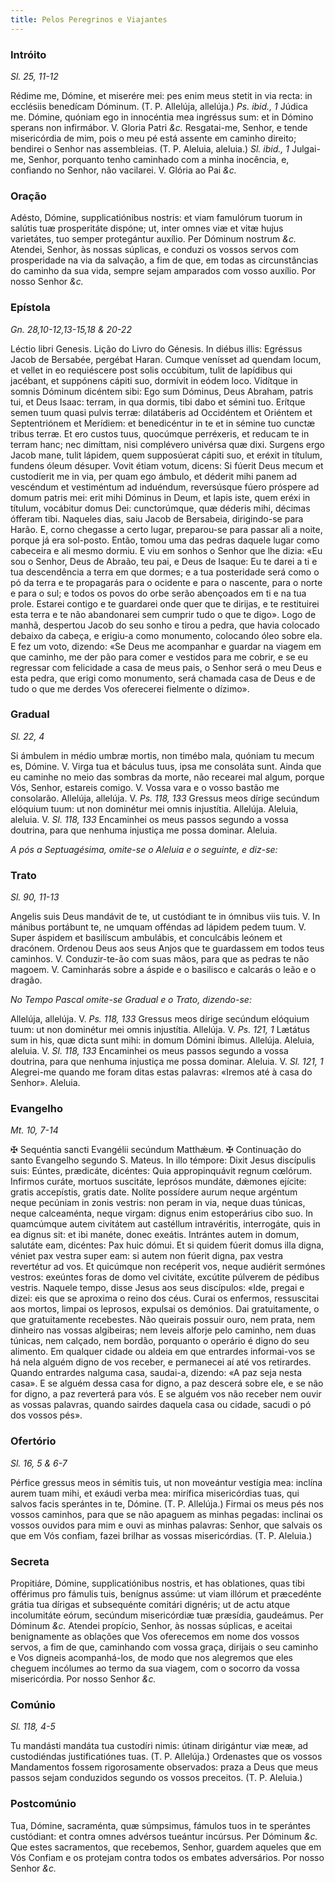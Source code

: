 ```yaml
---
title: Pelos Peregrinos e Viajantes
---
```


### Intróito

_Sl. 25, 11-12_

<div class="grid grid-cols-2 gap-5">
  <span class="text-justify">
    Rédime me, Dómine, et miserére mei: pes enim meus stetit in via recta: in
    ecclésiis benedícam Dóminum. (T. P. Allelúja, allelúja.)
    <em>Ps. ibid., 1</em> Júdica me. Dómine, quóniam ego in innocéntia mea ingréssus
    sum: et in Dómino sperans non infirmábor. V. Gloria Patri
    <em>&c.</em>
  </span>
  <span class="text-justify">
    Resgatai-me, Senhor, e tende misericórdia de mim, pois o meu pé está assente
    em caminho direito; bendirei o Senhor nas assembleias. (T. P. Aleluia,
    aleluia.) <em>Sl. ibid., 1</em> Julgai-me, Senhor, porquanto tenho caminhado
    com a minha inocência, e, confiando no Senhor, não vacilarei. V. Glória ao
    Pai <em>&c.</em>
  </span>
</div>

### Oração

<div class="grid grid-cols-2 gap-5">
  <span class="text-justify">
    Adésto, Dómine, supplicatiónibus nostris: et viam famulórum tuorum in
    salútis tuæ prosperitáte dispóne; ut, inter omnes viæ et vitæ hujus
    varietátes, tuo semper protegántur auxílio. Per Dóminum nostrum <em>&c.</em>
  </span>
  <span class="text-justify">
    Atendei, Senhor, às nossas súplicas, e conduzi os vossos servos com
    prosperidade na via da salvação, a fim de que, em todas as circunstâncias do
    caminho da sua vida, sempre sejam amparados com vosso auxílio. Por nosso
    Senhor <em>&c.</em>
  </span>
</div>

### Epístola

_Gn. 28,10-12,13-15,18 & 20-22_

<div class="grid grid-cols-2 gap-5">
  <span class="text-justify">Léctio libri Genesis.</span>
  <span class="text-justify">Lição do Livro do Génesis.</span>
  <span class="text-justify">
    In diébus illis: Egréssus Jacob de Bersabée, pergébat Haran. Cumque venísset
    ad quendam locum, et vellet in eo requiéscere post solis occúbitum, tulit de
    lapídibus qui jacébant, et suppónens cápiti suo, dormívit in eódem loco.
    Vidítque in somnis Dóminum dicéntem sibi: Ego sum Dóminus, Deus Abraham,
    patris tui, et Deus Isaac: terram, in qua dormis, tibi dabo et sémini tuo.
    Erítque semen tuum quasi pulvis terræ: dilatáberis ad Occidéntem et Oriéntem
    et Septentriónem et Merídiem: et benedicéntur in te et in sémine tuo cunctæ
    tribus terræ. Et ero custos tuus, quocúmque perréxeris, et reducam te in
    terram hanc; nec dimíttam, nisi complévero univérsa quæ dixi. Surgens ergo
    Jacob mane, tulit lápidem, quem supposúerat cápiti suo, et eréxit in
    títulum, fundens óleum désuper. Vovit étiam votum, dicens: Si fúerit Deus
    mecum et custodíerit me in via, per quam ego ámbulo, et déderit mihi panem
    ad vescéndum et vestiméntum ad induéndum, reversúsque fúero próspere ad
    domum patris mei: erit mihi Dóminus in Deum, et lapis iste, quem eréxi in
    títulum, vocábitur domus Dei: cunctorúmque, quæ déderis mihi, décimas
    ófferam tibi.
  </span>
  <span class="text-justify">
    Naqueles dias, saiu Jacob de Bersabeia, dirigindo-se para Harão. E, corno
    chegasse a certo lugar, preparou-se para passar ali a noite, porque já era
    sol-posto. Então, tomou uma das pedras daquele lugar como cabeceira e ali
    mesmo dormiu. E viu em sonhos o Senhor que lhe dizia: «Eu sou o Senhor, Deus
    de Abraão, teu pai, e Deus de Isaque: Eu te darei a ti e tua descendência a
    terra em que dormes; e a tua posteridade será como o pó da terra e te
    propagarás para o ocidente e para o nascente, para o norte e para o sul; e
    todos os povos do orbe serão abençoados em ti e na tua prole. Estarei
    contigo e te guardarei onde quer que te dirijas, e te restituirei esta terra
    e te não abandonarei sem cumprir tudo o que te digo». Logo de manhã,
    despertou Jacob do seu sonho e tirou a pedra, que havia colocado debaixo da
    cabeça, e erigiu-a como monumento, colocando óleo sobre ela. E fez um voto,
    dizendo: «Se Deus me acompanhar e guardar na viagem em que caminho, me der
    pão para comer e vestidos para me cobrir, e se eu regressar com felicidade a
    casa de meus pais, o Senhor será o meu Deus e esta pedra, que erigi como
    monumento, será chamada casa de Deus e de tudo o que me derdes Vos
    oferecerei fielmente o dízimo».
  </span>
</div>

### Gradual

_Sl. 22, 4_

<div class="grid grid-cols-2 gap-5">
  <span class="text-justify">
    Si ámbulem in médio umbræ mortis, non timébo mala, quóniam tu mecum es,
    Dómine. V. Virga tua et báculus tuus, ipsa me consoláta sunt.
  </span>
  <span class="text-justify">
    Ainda que eu caminhe no meio das sombras da morte, não recearei mal algum,
    porque Vós, Senhor, estareis comigo. V. Vossa vara e o vosso bastão me
    consolarão.
  </span>
  <span class="text-justify">
    Allelúja, allelúja. V. <em>Ps. 118, 133</em> Gressus meos dírige secúndum
    elóquium tuum: ut non dominétur mei omnis injustítia. Allelúja.
  </span>
  <span class="text-justify">
    Aleluia, aleluia. V. <em>Sl. 118, 133</em> Encaminhei os meus passos segundo
    a vossa doutrina, para que nenhuma injustiça me possa dominar. Aleluia.
  </span>
</div>

<em>A pós a Septuagésima, omite-se o Aleluia e o seguinte, e diz-se:</em>

### Trato

_Sl. 90, 11-13_

<div class="grid grid-cols-2 gap-5">
  <span class="text-justify">
    Angelis suis Deus mandávit de te, ut custódiant te in ómnibus viis tuis. V.
    In mánibus portábunt te, ne umquam offéndas ad lápidem pedem tuum. V. Super
    áspidem et basilíscum ambulábis, et conculcábis leónem et dracónem.
  </span>
  <span class="text-justify">
    Ordenou Deus aos seus Anjos que te guardassem em todos teus caminhos. V.
    Conduzir-te-ão com suas mãos, para que as pedras te não magoem. V.
    Caminharás sobre a áspide e o basilisco e calcarás o leão e o dragão.
  </span>
</div>

<em>No Tempo Pascal omite-se Gradual e o Trato, dizendo-se:</em>

<div class="grid grid-cols-2 gap-5">
  <span class="text-justify">
    Allelúja, allelúja. V. <em>Ps. 118, 133</em> Gressus meos dírige secúndum
    elóquium tuum: ut non dominétur mei omnis injustítia. Allelúja. V.
    <em>Ps. 121, 1</em> Lætátus sum in his, quæ dicta sunt mihi: in domum Dómini
    íbimus. Allelúja.
  </span>
  <span class="text-justify">
    Aleluia, aleluia. V. <em>Sl. 118, 133</em> Encaminhei os meus passos segundo
    a vossa doutrina, para que nenhuma injustiça me possa dominar. Aleluia. V.
    <em>Sl. 121, 1</em> Alegrei-me quando me foram ditas estas palavras: «Iremos
    até à casa do Senhor». Aleluia.
  </span>
</div>

### Evangelho

_Mt. 10, 7-14_

<div class="grid grid-cols-2 gap-5">
  <span class="text-justify">
    <span class="text-red-500">&#10016;</span> Sequéntia sancti Evangélii
    secúndum Matthǽum.
  </span>
  <span class="text-justify">
    <span class="text-red-500">&#10016;</span> Continuação do santo Evangelho
    segundo S. Mateus.
  </span>
  <span class="text-justify">
    In illo témpore: Dixit Jesus discípulis suis: Eúntes, prædicáte, dicéntes:
    Quia appropinquávit regnum cœlórum. Infirmos curáte, mortuos suscitáte,
    leprósos mundáte, dǽmones ejícite: gratis accepístis, gratis date. Nolíte
    possídere aurum neque argéntum neque pecúniam in zonis vestris: non peram in
    via, neque duas túnicas, neque calceaménta, neque virgam: dignus enim
    estoperárius cibo suo. In quamcúmque autem civitátem aut castéllum
    intravéritis, interrogáte, quis in ea dignus sit: et ibi manéte, donec
    exeátis. Intrántes autem in domum, salutáte eam, dicéntes: Pax huic dómui.
    Et si quidem fúerit domus illa digna, véniet pax vestra super eam: si autem
    non fúerit digna, pax vestra revertétur ad vos. Et quicúmque non recéperit
    vos, neque audiérit sermónes vestros: exeúntes foras de domo vel civitáte,
    excútite púlverem de pédibus vestris.
  </span>
  <span class="text-justify">
    Naquele tempo, disse Jesus aos seus discípulos: «Ide, pregai e dizei: eis
    que se aproxima o reino dos céus. Curai os enfermos, ressuscitai aos mortos,
    limpai os leprosos, expulsai os demónios. Dai gratuitamente, o que
    gratuitamente recebestes. Não queirais possuir ouro, nem prata, nem dinheiro
    nas vossas algibeiras; nem leveis alforje pelo caminho, nem duas túnicas,
    nem calçado, nem bordão, porquanto o operário é digno do seu alimento. Em
    qualquer cidade ou aldeia em que entrardes informai-vos se há nela alguém
    digno de vos receber, e permanecei aí até vos retirardes. Quando entrardes
    nalguma casa, saudai-a, dizendo: «A paz seja nesta casa». E se alguém dessa
    casa for digno, a paz descerá sobre ele, e se não for digno, a paz reverterá
    para vós. E se alguém vos não receber nem ouvir as vossas palavras, quando
    sairdes daquela casa ou cidade, sacudi o pó dos vossos pés».
  </span>
</div>

### Ofertório

_Sl. 16, 5 & 6-7_

<div class="grid grid-cols-2 gap-5">
  <span class="text-justify">
    Pérfice gressus meos in sémitis tuis, ut non moveántur vestígia mea: inclína
    aurem tuam mihi, et exáudi verba mea: mirífica misericórdias tuas, qui
    salvos facis sperántes in te, Dómine. (T. P. Allelúja.)
  </span>
  <span class="text-justify">
    Firmai os meus pés nos vossos caminhos, para que se não apaguem as minhas
    pegadas: inclinai os vossos ouvidos para mim e ouvi as minhas palavras:
    Senhor, que salvais os que em Vós confiam, fazei brilhar as vossas
    misericórdias. (T. P. Aleluia.)
  </span>
</div>

### Secreta

<div class="grid grid-cols-2 gap-5">
  <span class="text-justify">
    Propitiáre, Dómine, supplicatiónibus nostris, et has oblationes, quas tibi
    offérimus pro fámulis tuis, benígnus assúme: ut viam illórum et præcedénte
    grátia tua dírigas et subsequénte comitári dignéris; ut de actu atque
    incolumitáte eórum, secúndum misericórdiæ tuæ præsídia, gaudeámus. Per
    Dóminum <em>&c.</em>
  </span>
  <span class="text-justify">
    Atendei propício, Senhor, às nossas súplicas, e aceitai benignamente as
    oblações que Vos oferecemos em nome dos vossos servos, a fim de que,
    caminhando com vossa graça, dirijais o seu caminho e Vos digneis
    acompanhá-los, de modo que nos alegremos que eles cheguem incólumes ao termo
    da sua viagem, com o socorro da vossa misericórdia. Por nosso Senhor
    <em>&c.</em>
  </span>
</div>

### Comúnio

_Sl. 118, 4-5_

<div class="grid grid-cols-2 gap-5">
  <span class="text-justify">
    Tu mandásti mandáta tua custodíri nimis: útinam dirigántur viæ meæ, ad
    custodiéndas justificatiónes tuas. (T. P. Allelúja.)
  </span>
  <span class="text-justify">
    Ordenastes que os vossos Mandamentos fossem rigorosamente observados: praza
    a Deus que meus passos sejam conduzidos segundo os vossos preceitos. (T. P.
    Aleluia.)
  </span>
</div>

### Postcomúnio

<div class="grid grid-cols-2 gap-5">
  <span class="text-justify">
    Tua, Dómine, sacraménta, quæ súmpsimus, fámulos tuos in te sperántes
    custódiant: et contra omnes advérsos tueántur incúrsus. Per Dóminum
    <em>&c.</em>
  </span>
  <span class="text-justify">
    Que estes sacramentos, que recebemos, Senhor, guardem aqueles que em Vós
    Confiam e os protejam contra todos os embates adversários. Por nosso Senhor
    <em>&c.</em>
  </span>
</div>
